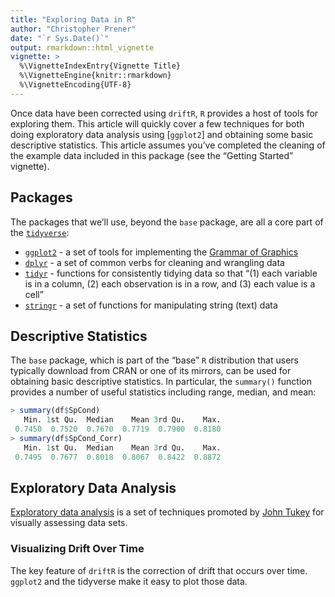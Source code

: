 ```yaml
---
title: "Exploring Data in R"
author: "Christopher Prener"
date: "`r Sys.Date()`"
output: rmarkdown::html_vignette
vignette: >
  %\VignetteIndexEntry{Vignette Title}
  %\VignetteEngine{knitr::rmarkdown}
  %\VignetteEncoding{UTF-8}
---
```


Once data have been corrected using `driftR`, `R` provides a host of tools for exploring them. This article will quickly cover a few techniques for both doing exploratory data analysis using [`ggplot2`] and obtaining some basic descriptive statistics. This article assumes you've completed the cleaning of the example data included in this package (see the "Getting Started" vignette).

## Packages

The packages that we'll use, beyond the `base` package, are all a core part of the [`tidyverse`](https://www.tidyverse.org):

* [`ggplot2`](http://ggplot2.tidyverse.org) - a set of tools for implementing the [Grammar of Graphics](http://vita.had.co.nz/papers/layered-grammar.pdf)
* [`dplyr`](http://dplyr.tidyverse.org) - a set of common verbs for cleaning and wrangling data
* [`tidyr`](http://tidyr.tidyverse.org) - functions for consistently tidying data so that "(1) each variable is in a column, (2) each observation is in a row, and (3) each value is a cell"
* [`stringr`](http://stringr.tidyverse.org) - a set of functions for manipulating string (text) data

## Descriptive Statistics

The `base` package, which is part of the "base" `R` distribution that users typically download from CRAN or one of its mirrors, can be used for obtaining basic descriptive statistics. In particular, the `summary()` function provides a number of useful statistics including range, median, and mean:

```r
> summary(df$SpCond)
   Min. 1st Qu.  Median    Mean 3rd Qu.    Max. 
 0.7450  0.7520  0.7670  0.7719  0.7900  0.8180 
> summary(df$SpCond_Corr)
   Min. 1st Qu.  Median    Mean 3rd Qu.    Max. 
 0.7495  0.7677  0.8018  0.8067  0.8422  0.8872 
```

## Exploratory Data Analysis

[Exploratory data analysis](https://en.wikipedia.org/wiki/Exploratory_data_analysis) is a set of techniques promoted by [John Tukey](https://en.wikipedia.org/wiki/John_Tukey) for visually assessing data sets.

### Visualizing Drift Over Time

The key feature of `driftR` is the correction of drift that occurs over time. `ggplot2` and the tidyverse make it easy to plot those data. 
